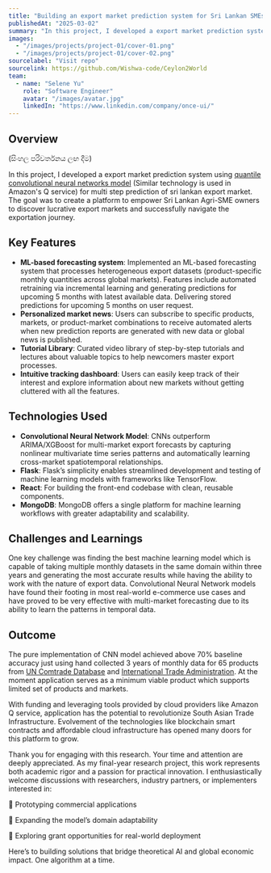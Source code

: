 ```yaml
---
title: "Building an export market prediction system for Sri Lankan SMEs"
publishedAt: "2025-03-02"
summary: "In this project, I developed a export market prediction system using quantile convulutional neural network model(similar technology as amazon Q service) for multi step prediction of sri lankan export products."
images:
  - "/images/projects/project-01/cover-01.png"
  - "/images/projects/project-01/cover-02.png"
sourcelabel: "Visit repo"
sourcelink: https://github.com/Wishwa-code/Ceylon2World
team:
  - name: "Selene Yu"
    role: "Software Engineer"
    avatar: "/images/avatar.jpg"
    linkedIn: "https://www.linkedin.com/company/once-ui/"
---
```


## Overview

(සිංහල පරිවර්තනය ලඟ දීම)

In this project, I developed a export market prediction system using [quantile convolutional neural networks model](https://www.researchgate.net/publication/335318880_QCNN_Quantile_Convolutional_Neural_Network) (Similar technology is used in Amazon's Q service) for multi step prediction of sri lankan export market. The goal was to create a platform to empower Sri Lankan Agri-SME owners to discover lucrative export markets and successfully navigate the exportation journey.

## Key Features

- **ML-based forecasting system**: Implemented an ML-based forecasting system that processes heterogeneous export datasets (product-specific monthly quantities across global markets). Features include automated retraining via incremental learning and generating predictions for upcoming 5 months with latest available data. Delivering stored predictions for upcoming 5 months on user request.
- **Personalized market news**: Users can subscribe to specific products, markets, or product-market combinations to receive automated alerts when new prediction reports are generated with new data or global news is published.
- **Tutorial Library**: Curated video library of step-by-step tutorials and lectures about valuable topics to help newcomers master export processes.
- **Intuitive tracking dashboard**: Users can easily keep track of their interest and explore information about new markets without getting cluttered with all the features.

## Technologies Used

- **Convolutional Neural Network Model**: CNNs outperform ARIMA/XGBoost for multi-market export forecasts by capturing nonlinear multivariate time series patterns and automatically learning cross-market spatiotemporal relationships.
- **Flask**: Flask’s simplicity enables streamlined development and testing of machine learning models with frameworks like TensorFlow.
- **React**: For building the front-end codebase with clean, reusable components.
- **MongoDB**: MongoDB offers a single platform for machine learning workflows with greater adaptability and scalability.

## Challenges and Learnings

One key challenge was finding the best machine learning model which is capable of taking multiple monthly datasets in the same domain within three years and generating the most accurate results while having the ability to work with the nature of export data. Convolutional Neural Network models have found their footing in most real-world e-commerce use cases and have proved to be very effective with multi-market forecasting due to its ability to learn the patterns in temporal data.

## Outcome

The pure implementation of CNN model achieved above 70% baseline accuracy just using hand collected 3 years of monthly data for 65 products from [UN Comtrade Database](https://comtradeplus.un.org/) and [International Trade Administration](https://www.trade.gov/). At the moment application serves as a minimum viable product which supports limited set of products and markets. 

With funding and leveraging tools provided by cloud providers like Amazon Q service, application has the potential to revolutionize South Asian Trade Infrastructure. Evolvement of the technologies like blockchain smart contracts and affordable cloud infrastructure has opened many doors for this platform to grow. 

Thank you for engaging with this research. Your time and attention are deeply appreciated. As my final-year research project, this work represents both academic rigor and a passion for practical innovation. I enthusiastically welcome discussions with researchers, industry partners, or implementers interested in:

🔹 Prototyping commercial applications

🔹 Expanding the model’s domain adaptability

🔹 Exploring grant opportunities for real-world deployment

Here’s to building solutions that bridge theoretical AI and global economic impact. One algorithm at a time.